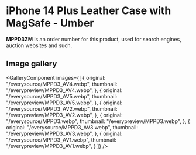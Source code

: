 
# iPhone 14 Plus Leather Case with MagSafe - Umber

<Callout type='info' emoji='👉🏻'>**MPPD3ZM** is an order number for this product, used for search engines, auction websites and such.</Callout>

## Image gallery

<GalleryComponent
    images={[
      {
        original: "/everysource/MPPD3_AV4.webp",
        thumbnail: "/everypreview/MPPD3_AV4.webp",
      },
      {
        original: "/everysource/MPPD3_AV5.webp",
        thumbnail: "/everypreview/MPPD3_AV5.webp",
      },
      {
        original: "/everysource/MPPD3_AV2.webp",
        thumbnail: "/everypreview/MPPD3_AV2.webp",
      },
      {
        original: "/everysource/MPPD3.webp",
        thumbnail: "/everypreview/MPPD3.webp",
      },
      {
        original: "/everysource/MPPD3_AV3.webp",
        thumbnail: "/everypreview/MPPD3_AV3.webp",
      },
      {
        original: "/everysource/MPPD3_AV1.webp",
        thumbnail: "/everypreview/MPPD3_AV1.webp",
      }
    ]}
  />

